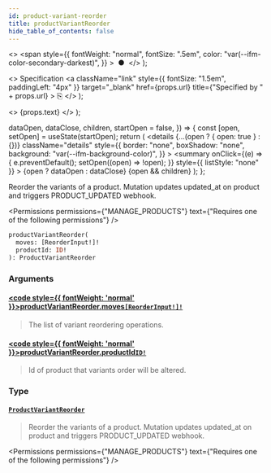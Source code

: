 ```yaml
---
id: product-variant-reorder
title: productVariantReorder
hide_table_of_contents: false
---
```


  <>
    <span
      style={{
        fontWeight: "normal",
        fontSize: ".5em",
        color: "var(--ifm-color-secondary-darkest)",
      }}
    >
      &nbsp;●&nbsp;
    </span>
  </>
);

  <>
    Specification
    <a
      className="link"
      style={{ fontSize: "1.5em", paddingLeft: "4px" }}
      target="\_blank"
      href={props.url}
      title={"Specified by " + props.url}
    >
      ⎘
    </a>
  </>
);

  <>
    <span className={props.class}>{props.text}</span>
  </>
);


  dataOpen,
  dataClose,
  children,
  startOpen = false,
}) => {
  const [open, setOpen] = useState(startOpen);
  return (
    <details
      {...(open ? { open: true } : {})}
      className="details"
      style={{
        border: "none",
        boxShadow: "none",
        background: "var(--ifm-background-color)",
      }}
    >
      <summary
        onClick={(e) => {
          e.preventDefault();
          setOpen((open) => !open);
        }}
        style={{ listStyle: "none" }}
      >
        {open ? dataOpen : dataClose}
      </summary>
      {open && children}
    </details>
  );
};

Reorder the variants of a product. Mutation updates updated_at on product and triggers PRODUCT_UPDATED webhook.

<Permissions
  permissions={"MANAGE_PRODUCTS"}
  text={"Requires one of the following permissions"}
/>

```graphql
productVariantReorder(
  moves: [ReorderInput!]!
  productId: ID!
): ProductVariantReorder
```

### Arguments

#### [<code style={{ fontWeight: 'normal' }}>productVariantReorder.<b>moves</b></code>](#)<Bullet />[`[ReorderInput!]!`](../../../api-reference/miscellaneous/inputs/reorder-input) <Badge class="badge badge--secondary" text="non-null"/> <Badge class="badge badge--secondary" text="input"/>

> The list of variant reordering operations.

#### [<code style={{ fontWeight: 'normal' }}>productVariantReorder.<b>productId</b></code>](#)<Bullet />[`ID!`](../../../api-reference/miscellaneous/scalars/id) <Badge class="badge badge--secondary" text="non-null"/> <Badge class="badge badge--secondary" text="scalar"/>

> Id of product that variants order will be altered.

### Type

#### [`ProductVariantReorder`](../../../api-reference/products/objects/product-variant-reorder) <Badge class="badge badge--secondary" text="object"/>

> Reorder the variants of a product. Mutation updates updated_at on product and triggers PRODUCT_UPDATED webhook.

<Permissions
  permissions={"MANAGE_PRODUCTS"}
  text={"Requires one of the following permissions"}
/>

